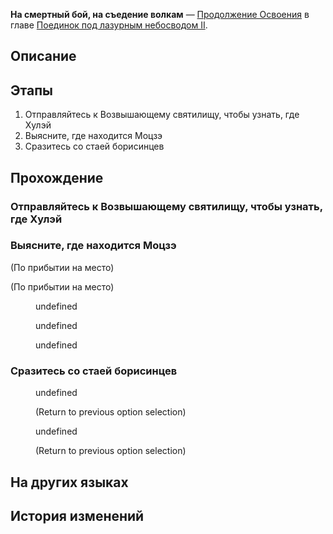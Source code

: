 {{Дополнить|Диалоги.}}
{{Миссия Инфобокс
|id              = 2022206
|Название        = 
|Изображение     = Миссия Освоения На смертный бой, на съедение волкам.png
|Тип             = Продолжение Освоения
|События         = 
|Глава           = Поединок под лазурным небосводом II
|Условия         = Завершена [[Продолжение Освоения]] ''[[Высшее состязание, детские вопросы]]''
|Персонажи       = Моцзэ; Первопроходец; Фэйсяо; Яньцин
|СтартЛокация    = Возвышающее святилище
|Мир             = Лофу Сяньчжоу
|Локации         = Возвышающее святилище
|Предыдущая      = Высшее состязание, детские вопросы
|Следующая       = Удар с неба и возвращённый силой мир
|Награды         = Опыт Освоения*200; Звёздный нефрит*30; Путеводитель путешественника*2; Очищенный эфир*2; Кредиты*20 000
}}
'''На смертный бой, на съедение волкам''' — [[Продолжение Освоения]] в главе [[Поединок под лазурным небосводом II]].

==Описание==
{{Описание|Когда Хулэй объявляет войну, борисинские воины, скрывавшиеся в тёмных улочках, начинают охоту. Как охотники смогут противостоять хитрой и свирепой стае волков?}}

==Этапы==
# Отправляйтесь к Возвышающему святилищу, чтобы узнать, где Хулэй
# Выясните, где находится Моцзэ
# Сразитесь со стаей борисинцев

==Прохождение==
{{Дополнить}}

===Отправляйтесь к Возвышающему святилищу, чтобы узнать, где Хулэй===
{{Описание миссии|локация=Возвышающее святилище|Наживка заброшена, начинается настоящая охота Соколиной Мощи. В поисках места, где должен находиться Хулэй, Облачные Рыцари направляются в Возвышающее святилище. Однако и обещанный штурм Хулэя тоже вот-вот начнётся.}}
{{Диалог Начало}}
:{{tx}}
{{Диалог Конец}}

===Выясните, где находится Моцзэ===
{{Диалог Начало}}
;(По прибытии на место)

;(По прибытии на место)
<!--Unknown TalkSentence: 222260101-->
<!--Unknown TalkSentence: 222260102-->
:{{Диалог|Стрелка}} undefined
:{{Диалог|Стрелка}} undefined
:{{Диалог|Стрелка}} undefined
{{Диалог Конец}}

===Сразитесь со стаей борисинцев===
{{Диалог Начало}}
<!--Unknown TalkSentence: 222260201-->
<!--Unknown TalkSentence: 222260202-->
<!--Unknown TalkSentence: 222260203-->
<!--Unknown TalkSentence: 222260204-->
<!--Unknown TalkSentence: 222260205-->
<!--Unknown TalkSentence: 222260206-->
<!--Unknown TalkSentence: 222260207-->
<!--Unknown TalkSentence: 222260208-->
:{{Диалог|Стрелка}} undefined
:<!--Unknown TalkSentence: 222260210-->
:<!--Unknown TalkSentence: 222260211-->
:<!--Unknown TalkSentence: 222260212-->
:<!--Unknown TalkSentence: 222260213-->
:<!--Unknown TalkSentence: 222260214-->
:<!--Unknown TalkSentence: 222260215-->
:<!--Unknown TalkSentence: 222260216-->
:<!--Unknown TalkSentence: 222260217-->
:<!--Unknown TalkSentence: 222260218-->
:<!--Unknown TalkSentence: 222260219-->
:;(Return to previous option selection)
:{{Диалог|Стрелка}} undefined
:<!--Unknown TalkSentence: 222260212-->
:<!--Unknown TalkSentence: 222260213-->
:<!--Unknown TalkSentence: 222260214-->
:<!--Unknown TalkSentence: 222260215-->
:<!--Unknown TalkSentence: 222260216-->
:<!--Unknown TalkSentence: 222260217-->
:<!--Unknown TalkSentence: 222260218-->
:<!--Unknown TalkSentence: 222260219-->
:;(Return to previous option selection)
:{{tx}}
{{Диалог Конец}}

==На других языках==
{{На других языках
|en   = A Swarm of Carnage
|zhs  = 敛魂血轮，率兽食人
|zht  = 斂魂血輪，率獸食人
|ja   = 鎮魂の血輪、人喰らう獣
|ko   = 핏빛의 격전, 늑대 무리와의 전면전
|es   = Manada de la devastación
|fr   = Déluge de carnage
|ru   = На смертный бой, на съедение волкам
|th   = สมรภูมินองโลหิต
|vi   = Thảm Sát Đẫm Máu, Dẫn Thú Săn Người
|de   = Ein Schwarm von Gemetzel
|id   = Pembantaian Berdarah
|pt   = Um Enxame de Carnificina
}}

==История изменений==
{{История изменений|2.7}}
